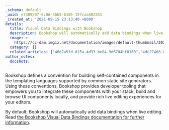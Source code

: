 ```yaml
---
_schema: default
_uuid: e7409707-6c0d-4bb5-b105-157caa402551
_created_at: '2021-09-15 23:13:40 +0000'
details:
  title: Visual Data Bindings with Bookshop
  description: Bookshop will automatically add data bindings when live editing in CloudCannon
  image: >-
    https://cc-dam.imgix.net/documentation/images/default-thumbnail/2023-Q4/CloudCannon-Documentation-Thumbnail.png
  category: []
  related_articles: ["46d2a5fd-615a-4d33-be84-9d6704bf8160","4dc27408-06fe-403e-8bb3-a439805625ea"]
author_notes:
  docshots:
---
```

Bookshop defines a convention for building self-contained components in the templating languages supported by common static site generators. Using these conventions, Bookshop provides developer tooling that empowers you to integrate these components with your stack, build and browse UI components locally, and provide rich live editing experiences for your editors.

By default, Bookshop will automatically add data bindings when live editing. Read [the Bookshop Visual Data Bindings documentation for further information](https://github.com/CloudCannon/bookshop/blob/main/guides/visual-data-bindings.adoc).
